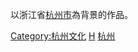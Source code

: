 以浙江省[[杭州市|杭州市]]為背景的作品。

[[Category:杭州文化|Category:杭州文化]]
[[Category:浙江省背景作品|H]]
[[Category:中國城市背景作品|杭州]]